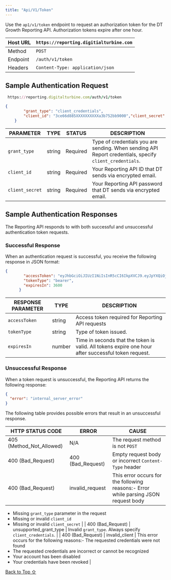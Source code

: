 ```yaml
---
title: "Api/V1/Token"
---
```


Use the `ap1/v1/token` endpoint to request an authorization token for the DT Growth Reporting API. Authorization tokens expire after one hour.

| Host URL | `https://reporting.digitialturbine.com` |
| -------- | --------------------------------------- |
| Method   | `POST`                                  |
| Endpoint | `/auth/v1/token`                        |
| Headers  | `Content-Type: application/json`        |

## Sample Authentication Request

```ruby
 https://reporting.digitalturbine.com/auth/v1/token
```



```json
{
        "grant_type": "client_credentials",
        "client_id": "3ce66d885XXXXXXXXXXa3b752bb9000","client_secret":"YtMvC7VYTQMQ7w9UCUaFXXXJnwVZnQqq00000yt8IIh2h8XFDuXXXXXXXXSS6XTrFWW4TkebCcMLJkrXSw5IurkearTJIDzUxsbiMXv8hb4T23MwN6eE7DDIthRFqDnhnuhiDlY2oPeaOjsMbzE8joZ5cs6tsySJz6uZXwJ-x3lcYaYbgXXXXXXXX3_hFeuXm-C7-me2V1MMs-ftJxTd5QbHoUhG3Q5anCWCW_pg8x3CL4yPGCbpWUDZfpdNPyyCT4rxCEb-VC0Bdqwe8N2GGn_VSFOwQYxa-yap2JuNSGJfl_ZURXXXXXXXXFe1GpHDn8pk7yYwQYIGAg"
    }
```



| PARAMETER       | TYPE   | STATUS   | DESCRIPTION                                                                                             |
| --------------- | ------ | -------- | ------------------------------------------------------------------------------------------------------- |
| `grant_type`    | string | Required | Type of credentials you are sending. When sending API Report credentials, specify `client_credentials`. |
| `client_id`     | string | Required | Your Reporting API ID that DT sends via encrypted email.                                                |
| `client_secret` | string | Required | Your Reporting API password that DT sends via encrypted email.                                          |



## Sample Authentication Responses

The Reporting API responds to with both successful and unsuccessful authentication token requests.

### Successful Response

When an authentication request is successful, you receive the following response in JSON format:

```json
{
        "accessToken": "eyJhbGciOiJIUzI1NiIsInR5cCI6IkpXVCJ9.eyJpYXQiOjE1NzAwMTY5MDAsImV4cCI6MTU3MDAyMDUwMCwiYXVkIjoic3BlZWRiYWxsIiwic3ViIjoiMjEwMjYzIn0.hDo1waTytSys_oRhFNUPqZPom26bL05rxgtSt3XYHqI",
        "tokenType": "bearer",
        "expiresIn": 3600
      } 
```



| RESPONSE PARAMETER | TYPE   | DESCRIPTION                                                                                         |
| ------------------ | ------ | --------------------------------------------------------------------------------------------------- |
| `accessToken`      | string | Access token required for Reporting API requests                                                    |
| `tokenType`        | string | Type of token issued.                                                                               |
| `expiresIn`        | number | Time in seconds that the token is valid. All tokens expire one hour after successful token request. |



### Unsuccessful Response

When a token request is unsuccessful, the Reporting API returns the following response:

```json
{
  "error": "internal_server_error"
}
```



The following table provides possible errors that result in an unsuccessful response.

| HTTP STATUS CODE           | ERROR                    | CAUSE                                                                                                                                                                                                                          |
| -------------------------- | ------------------------ | ------------------------------------------------------------------------------------------------------------------------------------------------------------------------------------------------------------------------------ |
| 405 (Method\_Not\_Allowed) | N/A                      | The request method is not `POST`                                                                                                                                                                                               |
| 400 (Bad\_Request)         | 400 (Bad\_Request)       | Empty request body or incorrect `Content-Type` header                                                                                                                                                                          |
| 400 (Bad\_Request)         | invalid\_request         | This error occurs for the following reasons:- Error while parsing JSON request body
- Missing `grant_type` parameter in the request
- Missing or invalid `client_id`
- Missing or invalid `client_secret`                      |
| 400 (Bad\_Request)         | unsupported\_grant\_type | Invalid `grant_type`. Always specify `client_credentials`.                                                                                                                                                                     |
| 400 (Bad\_Request)         | invalid\_client          | This error occurs for the following reasons:- The requested credentials were not found
- The requested credentials are incorrect or cannot be recognized
- Your account has been disabled
- Your credentials have been revoked |



[Back to Top ⇧](#top)
